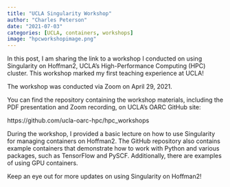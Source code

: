 ```yaml
---
title: "UCLA Singularity Workshop"
author: "Charles Peterson"
date: "2021-07-03"
categories: [UCLA, containers, workshops]
image: "hpcworkshopimage.png"
---
```


In this post, I am sharing the link to a workshop I conducted on using Singularity on Hoffman2, UCLA's High-Performance Computing (HPC) cluster. This workshop marked my first teaching experience at UCLA!

The workshop was conducted via Zoom on April 29, 2021.

You can find the repository containing the workshop materials, including the PDF presentation and Zoom recording, on UCLA's OARC GitHub site:

https://github.com/ucla-oarc-hpc/hpc_workshops

During the workshop, I provided a basic lecture on how to use Singularity for managing containers on Hoffman2. The GitHub repository also contains example containers that demonstrate how to work with Python and various packages, such as TensorFlow and PySCF. Additionally, there are examples of using GPU containers.

Keep an eye out for more updates on using Singularity on Hoffman2!